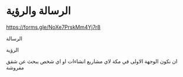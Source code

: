 # الرسالة والرؤية



https://forms.gle/NoXe7PrskMm4Yj7r8

الرسالة

الرؤية 

ان نكون الوجهة الاولى في مكة لاي مشاريع انشاءات او اي شخص يبحث عن شقق مفروشة

